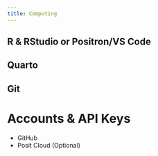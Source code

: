 ```yaml
---
title: Computing
---
```


## R & RStudio or Positron/VS Code

## Quarto

## Git

# Accounts & API Keys

- GitHub
- Posit Cloud (Optional)